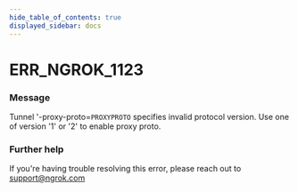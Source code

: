 ```yaml
---
hide_table_of_contents: true
displayed_sidebar: docs
---
```



# ERR_NGROK_1123

### Message

Tunnel '-proxy-proto=`PROXYPROTO` specifies invalid protocol version.
Use one of version '1' or '2' to enable proxy proto.

<ErrorDetails error="err_ngrok_1123" />

### Further help

If you're having trouble resolving this error, please reach out to [support@ngrok.com](mailto:support@ngrok.com?subject=Help%20with%20ERR_NGROK_1123)

